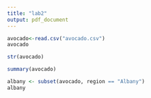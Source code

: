 ---
title: "lab2"
output: pdf_document
---

```{r}
avocado<-read.csv("avocado.csv")
avocado
```
```{r}
str(avocado)
```

```{r}
summary(avocado)
```

```{r}
albany <- subset(avocado, region == "Albany")
albany
```


